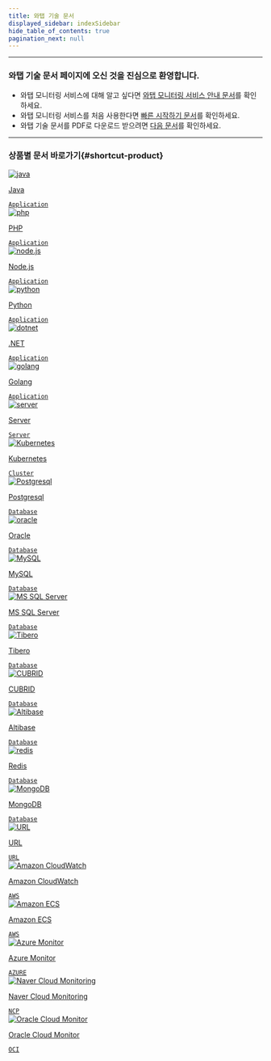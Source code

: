 ```yaml
---
title: 와탭 기술 문서
displayed_sidebar: indexSidebar
hide_table_of_contents: true
pagination_next: null
---
```


---

### 와탭 기술 문서 페이지에 오신 것을 진심으로 환영합니다.

* 와탭 모니터링 서비스에 대해 알고 싶다면 [와탭 모니터링 서비스 안내 문서](getting-started/whatap-overview)를 확인하세요.
* 와탭 모니터링 서비스를 처음 사용한다면 [빠른 시작하기 문서](getting-started/quick-guide)를 확인하세요.
* 와탭 기술 문서를 PDF로 다운로드 받으려면 [다음 문서](reference)를 확인하세요.

---
### 상품별 문서 바로가기{#shortcut-product}

<div class='flex-container-s'>

<a href='java/introduction'>
<div class='apm-agent'>
<div class='logo'>
<img src='/img/ico-index-java.svg' alt='java'/>
</div>
<div class='int'>
<p>Java</p>
<code>Application</code>
</div>
</div>
</a>

<a href='apm/php/apm-introduction'>
<div class='apm-agent'>
<div class='logo'>
<img src='/img/ico-index-php.svg' alt='php'/>
</div>
<div class='int'>
<p>PHP</p>
<code>Application</code>
</div>
</div>
</a>

<a href='apm/nodejs/apm-introduction'>
<div class='apm-agent'>
<div class='logo'>
<img src='/img/ico-index-nodejs.svg' alt='node.js'/>
</div>
<div class='int'>
<p>Node.js</p>
<code>Application</code>
</div>
</div>
</a>

<a href='apm/python-intro'>
<div class='apm-agent'>
<div class='logo'>
<img src='/img/ico-index-python.svg' alt='python'/>
</div>
<div class='int'>
<p>Python</p>
<code>Application</code>
</div>
</div>
</a>

<a href='apm/dotnet-intro'>
<div class='apm-agent'>
<div class='logo'>
<img src='/img/ico-index-dotnet.svg' alt='dotnet'/>
</div>
<div class='int'>
<p>.NET</p>
<code>Application</code>
</div>
</div>
</a>

<a href='apm/golang-intro'>
<div class='apm-agent'>
<div class='logo'>
<img src='/img/ico-index-go.svg' alt='golang'/>
</div>
<div class='int'>
<p>Golang</p>
<code>Application</code>
</div>
</div>
</a>

<a href='server/server-intro'>
<div class='apm-agent'>
<div class='logo'>
<img src='/img/ico-index-server.svg' alt='server'/>
</div>
<div class='int'>
<p>Server</p>
<code>Server</code>
</div>
</div>
</a>

<a href='kubernetes/kubernetes-intro'>
<div class='apm-agent'>
<div class='logo'>
<img src='/img/ico-index-k8s.svg' alt='Kubernetes'/>
</div>
<div class='int'>
<p>Kubernetes</p>
<code>Cluster</code>
</div>
</div>
</a>

<a href='postgresql/db-monitoring-intro'>
<div class='apm-agent'>
<div class='logo'>
<img src='/img/ico-index-postgresql.svg' alt='Postgresql'/>
</div>
<div class='int'>
<p>Postgresql</p>
<code>Database</code>
</div>
</div>
</a>

<a href='oracle/db-monitoring-intro'>
<div class='apm-agent'>
<div class='logo'>
<img src='/img/ico-index-oracle.svg' alt='oracle'/>
</div>
<div class='int'>
<p>Oracle</p>
<code>Database</code>
</div>
</div>
</a>

<a href='mysql/db-monitoring-intro'>
<div class='apm-agent'>
<div class='logo'>
<img src='/img/ico-index-mysql.svg' alt='MySQL'/>
</div>
<div class='int'>
<p>MySQL</p>
<code>Database</code>
</div>
</div>
</a>

<a href='mssql/db-monitoring-intro'>
<div class='apm-agent'>
<div class='logo'>
<img src='/img/ico-index-mssqlserver.svg' alt='MS SQL Server'/>
</div>
<div class='int'>
<p>MS SQL Server</p>
<code>Database</code>
</div>
</div>
</a>

<a href='tibero/db-monitoring-intro'>
<div class='apm-agent'>
<div class='logo'>
<img src='/img/ico-index-tibero.svg' alt='Tibero'/>
</div>
<div class='int'>
<p>Tibero</p>
<code>Database</code>
</div>
</div>
</a>

<a href='cubrid/db-monitoring-intro'>
<div class='apm-agent'>
<div class='logo'>
<img src='/img/ico-index-cubrid.svg' alt='CUBRID'/>
</div>
<div class='int'>
<p>CUBRID</p>
<code>Database</code>
</div>
</div>
</a>

<a href='altibase/db-monitoring-intro'>
<div class='apm-agent'>
<div class='logo'>
<img src='/img/ico-index-altibase.svg' alt='Altibase'/>
</div>
<div class='int'>
<p>Altibase</p>
<code>Database</code>
</div>
</div>
</a>

<a href='redis/db-monitoring-intro'>
<div class='apm-agent'>
<div class='logo'>
<img src='/img/ico-index-redis.svg' alt='redis'/>
</div>
<div class='int'>
<p>Redis</p>
<code>Database</code>
</div>
</div>
</a>

<a href='mongodb/db-monitoring-intro'>
<div class='apm-agent'>
<div class='logo'>
<img src='/img/ico-index-mongodb.svg' alt='MongoDB'/>
</div>
<div class='int'>
<p>MongoDB</p>
<code>Database</code>
</div>
</div>
</a>

<a href='url/url-intro'>
<div class='apm-agent'>
<div class='logo'>
<img src='/img/ico-index-url.svg' alt='URL'/>
</div>
<div class='int'>
<p>URL</p>
<code>URL</code>
</div>
</div>
</a>

<a href='amazon-cloudwatch/install'>
<div class='apm-agent'>
<div class='logo'>
<img src='/img/ico-index-awsec2.svg' alt='Amazon CloudWatch'/>
</div>
<div class='int'>
<p>Amazon CloudWatch</p>
<code>AWS</code>
</div>
</div>
</a>

<a href='amazon-ecs/amazon-ecs-intro'>
<div class='apm-agent'>
<div class='logo'>
<img src='/img/ico-index-aws-ecs.svg' alt='Amazon ECS'/>
</div>
<div class='int'>
<p>Amazon ECS</p>
<code>AWS</code>
</div>
</div>
</a>

<a href='azure/azure-monitor-install'>
<div class='apm-agent'>
<div class='logo'>
<img src='/img/ico-index-azure.svg' alt='Azure Monitor'/>
</div>
<div class='int'>
<p>Azure Monitor</p>
<code>AZURE</code>
</div>
</div>
</a>

<a href='ncloud/ncloud-monitoring-install'>
<div class='apm-agent'>
<div class='logo'>
<img src='/img/ico-index-ncloud.svg' alt='Naver Cloud Monitoring'/>
</div>
<div class='int'>
<p>Naver Cloud Monitoring</p>
<code>NCP</code>
</div>
</div>
</a>

<a href='oracle-cloud/oracle-cloud-monitor-install'>
<div class='apm-agent'>
<div class='logo'>
<img src='/img/ico-index-oracle.svg' alt='Oracle Cloud Monitor'/>
</div>
<div class='int'>
<p>Oracle Cloud Monitor</p>
<code>OCI</code>
</div>
</div>
</a>

</div>
